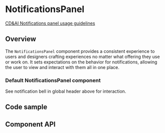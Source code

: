 
# NotificationsPanel

[CD&AI Notifications panel usage guidelines](https://pages.github.ibm.com/cdai-design/pal/patterns/notifications/)

## Overview

The `NotificationsPanel` component provides a consistent experience to users and
designers crafting experiences no matter what offering they use or work on. It
sets expectations on the behavior for notifications, allowing the user to view
and interact with them all in one place.

### Default NotificationsPanel component

See notification bell in global header above for interaction.

<Canvas>
  <Story of={stories.Default} />
</Canvas>

## Code sample

<CodesandboxLink exampleDirectory="NotificationsPanel" />

## Component API

<ArgsTable />
